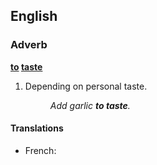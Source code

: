 ==English==

===Adverb===
'''[[to]] [[taste]]'''

# {{cooking}} Depending on personal taste.
#:''Add garlic '''to taste'''.''

====Translations====
*French: {{t|fr|au goût}}